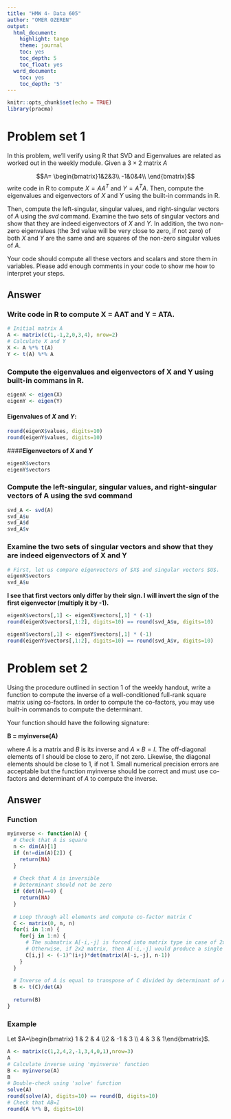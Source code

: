 ```yaml
---
title: "HMW 4- Data 605"
author: "OMER OZEREN"
output:
  html_document:
    highlight: tango
    theme: journal
    toc: yes
    toc_depth: 5
    toc_float: yes
  word_document:
    toc: yes
    toc_depth: '5'
---
```


```r
knitr::opts_chunk$set(echo = TRUE)
library(pracma)
```

# Problem set 1

In this problem, we’ll verify using R that SVD and Eigenvalues are related as worked out in the weekly module. Given a $3 \times 2$ matrix $A$

$$A= \begin{bmatrix}1&2&3\\ -1&0&4\\ \end{bmatrix}$$
write code in R to compute $X = AA^T$ and $Y = A^TA$. Then, compute the eigenvalues and eigenvectors of $X$ and $Y$ using the built-in commands in R.

Then, compute the left-singular, singular values, and right-singular vectors of $A$ using the *svd* command. Examine the two sets of singular vectors and show that they are indeed eigenvectors of $X$ and $Y$. In addition, the two non-zero eigenvalues (the 3rd value will be very close to zero, if not zero) of both $X$ and $Y$ are the same and are squares of the non-zero singular values of $A$.

Your code should compute all these vectors and scalars and store them in variables.
Please add enough comments in your code to show me how to interpret your steps.

## **Answer**

### **Write code in R to compute X = AAT and Y = ATA.**
```r
# Initial matrix A
A <- matrix(c(1,-1,2,0,3,4), nrow=2)
# Calculate X and Y
X <- A %*% t(A)
Y <- t(A) %*% A
```

### **Compute the eigenvalues and eigenvectors of X and Y using  built-in commans in R.**
```r
eigenX <- eigen(X)
eigenY <- eigen(Y)
```
#### **Eigenvalues of $X$ and $Y$**: 
```r
round(eigenX$values, digits=10)
round(eigenY$values, digits=10)
```

####**Eigenvectors of $X$ and $Y$**

```r
eigenX$vectors
eigenY$vectors
```

### **Compute the left-singular, singular values, and right-singular vectors of A using the svd command**
```r
svd_A <- svd(A)
svd_A$u
svd_A$d
svd_A$v
```
### **Examine the two sets of singular vectors and show that they are indeed eigenvectors of X and Y**

```r
# First, let us compare eigenvectors of $X$ and singular vectors $U$.
eigenX$vectors
svd_A$u
```
**I see that first vectors only differ by their sign. I will invert the sign of the first eigenvector (multiply it by -1).**

```r
eigenX$vectors[,1] <- eigenX$vectors[,1] * (-1)
round(eigenX$vectors[,1:2], digits=10) == round(svd_A$u, digits=10)
```

 

```r
eigenY$vectors[,1] <- eigenY$vectors[,1] * (-1)
round(eigenY$vectors[,1:2], digits=10) == round(svd_A$v, digits=10)
```
# Problem set 2

Using the procedure outlined in section 1 of the weekly handout, write a function to compute the inverse of a well-conditioned full-rank square matrix using co-factors. In order to compute the co-factors, you may use built-in commands to compute the determinant. 

Your function should have the following signature:

**B = myinverse(A)**

where $A$ is a matrix and $B$ is its inverse and $A \times B = I$. The off-diagonal elements of I should be close to zero, if not zero. Likewise, the diagonal elements should be close to 1, if not 1. Small numerical precision errors are acceptable but the function myinverse should
be correct and must use co-factors and determinant of $A$ to compute the inverse. 

## **Answer**

### **Function**
```r
myinverse <- function(A) {
  # Check that A is square
  n <- dim(A)[1]
  if (n!=dim(A)[2]) {
    return(NA)
  }
  
  # Check that A is inversible
  # Determinant should not be zero
  if (det(A)==0) {
    return(NA)
  }
  
  # Loop through all elements and compute co-factor matrix C
  C <- matrix(0, n, n)
  for(i in 1:n) {
    for(j in 1:n) {
      # The submatrix A[-i,-j] is forced into matrix type in case of 2x2 matrix
      # Otherwise, if 2x2 matrix, then A[-i,-j] would produce a single element
      C[i,j] <- (-1)^(i+j)*det(matrix(A[-i,-j], n-1))
    }
  }
  
  # Inverse of A is equal to transpose of C divided by determinant of A
  B <- t(C)/det(A)
  
  return(B)
}
```
### **Example**

Let $A=\begin{bmatrix}  1 & 2 & 4 \\2 & -1 & 3 \\  4 & 3 & 1\end{bmatrix}$.

```r
A <- matrix(c(1,2,4,2,-1,3,4,0,1),nrow=3)
A
# Calculate inverse using 'myinverse' function
B <- myinverse(A)
B
# Double-check using 'solve' function
solve(A)
round(solve(A), digits=10) == round(B, digits=10)
# Check that AB=I
round(A %*% B, digits=10)
```